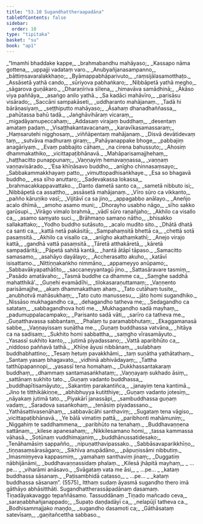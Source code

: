 ```yaml
---
title: "53.10 Sugandhattheraapadāna"
tableOfContents: false
sidebar:
  order: 10
type: "tipitaka"
basket: "su"
book: "ap1"
---
```



<DynamicBreadcrumb />

<Division number="81" book="ap1" bookNo="20" page="435">

<Paragraph number="6896" type="verses" book="ap1">
_“Imamhi bhaddake kappe,_  
_brahmabandhu mahāyaso;_  
_Kassapo nāma gottena,_  
_uppajji vadataṃ varo._  

</Paragraph>

</Division>
<Division number="82" book="ap1" bookNo="20" page="435">

<Paragraph number="6897" type="verses" book="ap1">
_Anubyañjanasampanno,_  
_bāttiṃsavaralakkhaṇo;_  
_Byāmappabhāparivuto,_  
_raṃsijālasamotthaṭo._  

</Paragraph>

</Division>
<Division number="83" book="ap1" bookNo="20" page="435">

<Paragraph number="6898" type="verses" book="ap1">
_Assāsetā yathā cando,_  
_sūriyova pabhaṅkaro;_  
_Nibbāpetā yathā megho,_  
_sāgarova guṇākaro._  

</Paragraph>

</Division>
<Division number="84" book="ap1" bookNo="20" page="436">

<Paragraph number="6899" type="verses" book="ap1">
_Dharaṇīriva sīlena,_  
_himavāva samādhinā;_  
_Ākāso viya paññāya,_  
_asaṅgo anilo yathā._  

</Paragraph>

</Division>
<Division number="85" book="ap1" bookNo="20" page="436">

<Paragraph number="6900" type="verses" book="ap1">
_Sa kadāci mahāvīro,_  
_parisāsu visārado;_  
_Saccāni sampakāseti,_  
_uddharanto mahājanaṃ._  

</Paragraph>

</Division>
<Division number="86" book="ap1" bookNo="20" page="436">

<Paragraph number="6901" type="verses" book="ap1">
_Tadā hi bārāṇasiyaṃ,_  
_seṭṭhiputto mahāyaso;_  
_Āsahaṃ dhanadhaññassa,_  
_pahūtassa bahū tadā._  

</Paragraph>

</Division>
<Division number="87" book="ap1" bookNo="20" page="436">

<Paragraph number="6902" type="verses" book="ap1">
_Jaṅghāvihāraṃ vicaraṃ,_  
_migadāyamupeccahaṃ;_  
_Addasaṃ virajaṃ buddhaṃ,_  
_desentaṃ amataṃ padaṃ._  

</Paragraph>

</Division>
<Division number="88" book="ap1" bookNo="20" page="436">

<Paragraph number="6903" type="verses" book="ap1">
_Visaṭṭhakantavacanaṃ,_  
_karavīkasamassaraṃ;_  
_Haṃsarutehi nigghosaṃ,_  
_viññāpentaṃ mahājanaṃ._  

</Paragraph>

</Division>
<Division number="89" book="ap1" bookNo="20" page="436">

<Paragraph number="6904" type="verses" book="ap1">
_Disvā devātidevaṃ taṃ,_  
_sutvāva madhuraṃ giraṃ;_  
_Pahāyanappake bhoge,_  
_pabbajiṃ anagāriyaṃ._  

</Paragraph>

</Division>
<Division number="90" book="ap1" bookNo="20" page="436">

<Paragraph number="6905" type="verses" book="ap1">
_Evaṃ pabbajito cāhaṃ,_  
_na cirena bahussuto;_  
_Ahosiṃ dhammakathiko,_  
_vicittapaṭibhānavā._  

</Paragraph>

</Division>
<Division number="91" book="ap1" bookNo="20" page="436">

<Paragraph number="6906" type="verses" book="ap1">
_Mahāparisamajjhehaṃ,_  
_haṭṭhacitto punappunaṃ;_  
_Vaṇṇayiṃ hemavaṇṇassa,_  
_vaṇṇaṃ vaṇṇavisārado._  

</Paragraph>

</Division>
<Division number="92" book="ap1" bookNo="20" page="436">

<Paragraph number="6907" type="verses" book="ap1">
_‘Esa khīṇāsavo buddho,_  
_anīgho chinnasaṃsayo;_  
_Sabbakammakkhayaṃ patto,_  
_vimuttopadhisaṅkhaye._  

</Paragraph>

</Division>
<Division number="93" book="ap1" bookNo="20" page="436">

<Paragraph number="6908" type="verses" book="ap1">
_Esa so bhagavā buddho,_  
_esa sīho anuttaro;_  
_Sadevakassa lokassa,_  
_brahmacakkappavattako._  

</Paragraph>

</Division>
<Division number="94" book="ap1" bookNo="20" page="436">

<Paragraph number="6909" type="verses" book="ap1">
_Danto dametā santo ca,_  
_sametā nibbuto isi;_  
_Nibbāpetā ca assattho,_  
_assāsetā mahājanaṃ._  

</Paragraph>

</Division>
<Division number="95" book="ap1" bookNo="20" page="436">

<Paragraph number="6910" type="verses" book="ap1">
_Vīro sūro ca vikkanto,_  
_pañño kāruṇiko vasī;_  
_Vijitāvī ca sa jino,_  
_appagabbo anālayo._  

</Paragraph>

</Division>
<Division number="96" book="ap1" bookNo="20" page="436">

<Paragraph number="6911" type="verses" book="ap1">
_Aneñjo acalo dhīmā,_  
_amoho asamo muni;_  
_Dhorayho usabho nāgo,_  
_sīho sakko garūsupi._  

</Paragraph>

</Division>
<Division number="97" book="ap1" bookNo="20" page="437">

<Paragraph number="6912" type="verses" book="ap1">
_Virāgo vimalo brahmā,_  
_vādī sūro raṇañjaho;_  
_Akhilo ca visallo ca,_  
_asamo saṃyato suci._  

</Paragraph>

</Division>
<Division number="98" book="ap1" bookNo="20" page="437">

<Paragraph number="6913" type="verses" book="ap1">
_Brāhmaṇo samaṇo nātho,_  
_bhisakko sallakattako;_  
_Yodho buddho sutāsuto,_  
_acalo mudito sito._  

</Paragraph>

</Division>
<Division number="99" book="ap1" bookNo="20" page="437">

<Paragraph number="6914" type="verses" book="ap1">
_Dhātā dhatā ca santi ca,_  
_kattā netā pakāsitā;_  
_Sampahaṃsitā bhettā ca,_  
_chettā sotā pasaṃsitā._  

</Paragraph>

</Division>
<Division number="100" book="ap1" bookNo="20" page="437">

<Paragraph number="6915" type="verses" book="ap1">
_Akhilo ca visallo ca,_  
_anīgho akathaṃkathī;_  
_Anejo virajo kattā,_  
_gandhā vattā pasaṃsitā._  

</Paragraph>

</Division>
<Division number="101" book="ap1" bookNo="20" page="437">

<Paragraph number="6916" type="verses" book="ap1">
_Tāretā atthakāretā,_  
_kāretā sampadāritā;_  
_Pāpetā sahitā kantā,_  
_hantā ātāpī tāpaso._  

</Paragraph>

</Division>
<Division number="102" book="ap1" bookNo="20" page="437">

<Paragraph number="6917" type="verses" book="ap1">
_Samacitto samasamo,_  
_asahāyo dayālayo;_  
_Accherasatto akuho,_  
_katāvī isisattamo._  

</Paragraph>

</Division>
<Division number="103" book="ap1" bookNo="20" page="437">

<Paragraph number="6918" type="verses" book="ap1">
_Nittiṇṇakaṅkho nimmāno,_  
_appameyyo anūpamo;_  
_Sabbavākyapathātīto,_  
_saccaneyyantagū jino._  

</Paragraph>

</Division>
<Division number="104" book="ap1" bookNo="20" page="437">

<Paragraph number="6919" type="verses" book="ap1">
_Sattasāravare tasmiṃ,_  
_Pasādo amatāvaho;_  
_Tasmā buddhe ca dhamme ca,_  
_Saṃghe saddhā mahatthikā’._  

</Paragraph>

</Division>
<Division number="105" book="ap1" bookNo="20" page="437">

<Paragraph number="6920" type="verses" book="ap1">
_Guṇehi evamādīhi,_  
_tilokasaraṇuttamaṃ;_  
_Vaṇṇento parisāmajjhe,_  
_akaṃ dhammakathaṃ ahaṃ._  

</Paragraph>

</Division>
<Division number="106" book="ap1" bookNo="20" page="437">

<Paragraph number="6921" type="verses" book="ap1">
_Tato cutāhaṃ tusite,_  
_anubhotvā mahāsukhaṃ;_  
_Tato cuto manussesu,_  
_jāto homi sugandhiko._  

</Paragraph>

</Division>
<Division number="107" book="ap1" bookNo="20" page="438">

<Paragraph number="6922" type="verses" book="ap1">
_Nissāso mukhagandho ca,_  
_dehagandho tatheva me;_  
_Sedagandho ca satataṃ,_  
_sabbagandhova hoti me._  

</Paragraph>

</Division>
<Division number="108" book="ap1" bookNo="20" page="438">

<Paragraph number="6923" type="verses" book="ap1">
_Mukhagandho sadā mayhaṃ,_  
_padumuppalacampako;_  
_Parisanto sadā vāti,_  
_sarīro ca tatheva me._  

</Paragraph>

</Division>
<Division number="109" book="ap1" bookNo="20" page="438">

<Paragraph number="6924" type="verses" book="ap1">
_Guṇatthavassa sabbantaṃ,_  
_Phalaṃ tu paramabbhutaṃ;_  
_Ekaggamanasā sabbe,_  
_Vaṇṇayissaṃ suṇātha me._  

</Paragraph>

</Division>
<Division number="110" book="ap1" bookNo="20" page="438">

<Paragraph number="6925" type="verses" book="ap1">
_Guṇaṃ buddhassa vatvāna,_  
_hitāya ca na sadisaṃ;_  
_Sukhito homi sabbattha,_  
_saṃgho vīrasamāyuto._  

</Paragraph>

</Division>
<Division number="111" book="ap1" bookNo="20" page="438">

<Paragraph number="6926" type="verses" book="ap1">
_Yasassī sukhito kanto,_  
_jutimā piyadassano;_  
_Vattā aparibhūto ca,_  
_niddoso paññavā tathā._  

</Paragraph>

</Division>
<Division number="112" book="ap1" bookNo="20" page="438">

<Paragraph number="6927" type="verses" book="ap1">
_Khīṇe āyusi nibbānaṃ,_  
_sulabhaṃ buddhabhattino;_  
_Tesaṃ hetuṃ pavakkhāmi,_  
_taṃ suṇātha yathātathaṃ._  

</Paragraph>

</Division>
<Division number="113" book="ap1" bookNo="20" page="438">

<Paragraph number="6928" type="verses" book="ap1">
_Santaṃ yasaṃ bhagavato,_  
_vidhinā abhivādayaṃ;_  
_Tattha tatthūpapannopi,_  
_yasassī tena homahaṃ._  

</Paragraph>

</Division>
<Division number="114" book="ap1" bookNo="20" page="438">

<Paragraph number="6929" type="verses" book="ap1">
_Dukkhassantakaraṃ buddhaṃ,_  
_dhammaṃ santamasaṅkhataṃ;_  
_Vaṇṇayaṃ sukhado āsiṃ,_  
_sattānaṃ sukhito tato._  

</Paragraph>

</Division>
<Division number="115" book="ap1" bookNo="20" page="438">

<Paragraph number="6930" type="verses" book="ap1">
_Guṇaṃ vadanto buddhassa,_  
_buddhapītisamāyuto;_  
_Sakantiṃ parakantiñca,_  
_janayiṃ tena kantimā._  

</Paragraph>

</Division>
<Division number="116" book="ap1" bookNo="20" page="438">

<Paragraph number="6931" type="verses" book="ap1">
_Jino te titthikākiṇṇe,_  
_abhibhuyya kutitthiye;_  
_Guṇaṃ vadanto jotesiṃ,_  
_nāyakaṃ jutimā tato._  

</Paragraph>

</Division>
<Division number="117" book="ap1" bookNo="20" page="438">

<Paragraph number="6932" type="verses" book="ap1">
_Piyakārī janassāpi,_  
_sambuddhassa guṇaṃ vadaṃ;_  
_Saradova sasaṅkohaṃ,_  
_tenāsiṃ piyadassano._  

</Paragraph>

</Division>
<Division number="118" book="ap1" bookNo="20" page="438">

<Paragraph number="6933" type="verses" book="ap1">
_Yathāsattivasenāhaṃ,_  
_sabbavācāhi santhaviṃ;_  
_Sugataṃ tena vāgiso,_  
_vicittapaṭibhānavā._  

</Paragraph>

</Division>
<Division number="119" book="ap1" bookNo="20" page="439">

<Paragraph number="6934" type="verses" book="ap1">
_Ye bālā vimatiṃ pattā,_  
_paribhonti mahāmuniṃ;_  
_Niggahiṃ te saddhammena,_  
_paribhūto na tenahaṃ._  

</Paragraph>

</Division>
<Division number="120" book="ap1" bookNo="20" page="439">

<Paragraph number="6935" type="verses" book="ap1">
_Buddhavaṇṇena sattānaṃ,_  
_kilese apanesahaṃ;_  
_Nikkilesamano homi,_  
_tassa kammassa vāhasā._  

</Paragraph>

</Division>
<Division number="121" book="ap1" bookNo="20" page="439">

<Paragraph number="6936" type="verses" book="ap1">
_Sotūnaṃ vuddhimajaniṃ,_  
_buddhānussatidesako;_  
_Tenāhamāsiṃ sappañño,_  
_nipuṇatthavipassako._  

</Paragraph>

</Division>
<Division number="122" book="ap1" bookNo="20" page="439">

<Paragraph number="6937" type="verses" book="ap1">
_Sabbāsavaparikkhīṇo,_  
_tiṇṇasaṃsārasāgaro;_  
_Sikhīva anupādāno,_  
_pāpuṇissāmi nibbutiṃ._  

</Paragraph>

</Division>
<Division number="123" book="ap1" bookNo="20" page="439">

<Paragraph number="6938" type="verses" book="ap1">
_Imasmiṃyeva kappasmiṃ,_  
_yamahaṃ santhaviṃ jinaṃ;_  
_Duggatiṃ nābhijānāmi,_  
_buddhavaṇṇassidaṃ phalaṃ._  

</Paragraph>

</Division>
<Division number="124" book="ap1" bookNo="20" page="439">

<Paragraph number="6939" type="verses" book="ap1">
_Kilesā jhāpitā mayhaṃ,_  
_ …pe… _  
_viharāmi anāsavo._  

</Paragraph>

</Division>
<Division number="125" book="ap1" bookNo="20" page="439">

<Paragraph number="6940" type="verses" book="ap1">
_Svāgataṃ vata me āsi,_  
_ …pe… _  
_kataṃ buddhassa sāsanaṃ._  

</Paragraph>

</Division>
<Division number="126" book="ap1" bookNo="20" page="439">

<Paragraph number="6941" type="verses" book="ap1">
_Paṭisambhidā catasso,_  
_ …pe… _  
_kataṃ buddhassa sāsanaṃ”. (5575)_  

</Paragraph>

<Paragraph number="6942" book="ap1">
Itthaṃ sudaṃ āyasmā sugandho thero imā gāthāyo abhāsitthāti.

</Paragraph>
</Division>

<Paragraph number="6943" type="center" book="ap1">
Sugandhattherassāpadānaṃ dasamaṃ.



</Paragraph>

<Paragraph number="6944" type="center" book="ap1">
Tiṇadāyakavaggo tepaññāsamo.



</Paragraph>

<Paragraph number="6945" type="center" book="ap1">
Tassuddānaṃ


</Paragraph>

<Paragraph number="6946" type="verses" book="ap1">
_Tiṇado mañcado ceva,_  
_saraṇabbhañjanappado;_  
_Supaṭo daṇḍadāyī ca,_  
_nelapūjī tatheva ca._  

</Paragraph>

<Paragraph number="6947" type="verses" book="ap1">
_Bodhisammajjako maṇḍo,_  
_sugandho dasamoti ca;_  
_Gāthāsataṃ satevīsaṃ,_  
_gaṇitañcettha sabbaso._
</Paragraph>